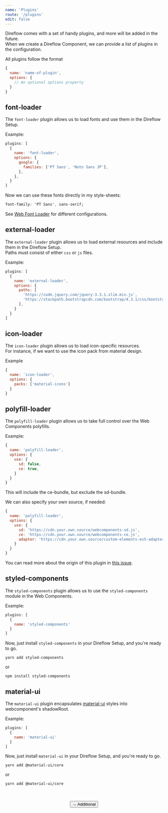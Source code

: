 ```yaml
---
name: 'Plugins'
route: '/plugins'
edit: false
---
```



Direflow comes with a set of handy plugins, and more will be added in the future.  
When we create a Direflow Component, we can provide a list of plugins in the configuration.
  
All plugins follow the format
```javascript
{
  name: 'name-of-plugin',
  options: {
    // An optional options property
  }
}
```

## font-loader
The `font-loader` plugin allows us to load fonts and use them in the Direflow Setup.  
  
Example:
```javascript
plugins: [
  {
    name: 'font-loader',
    options: {
      google: {
        families: ['PT Sans', 'Noto Sans JP'],
      },
    },
  }
]
```
Now we can use these fonts directly in my style-sheets:
```css
font-family: 'PT Sans', sans-serif;
```

See [Web Font Loader](https://github.com/typekit/webfontloader) for different configurations.

## external-loader
The `external-loader` plugin allows us to load external resources and include them in the Direflow Setup.  
Paths must consist of either `css` or `js` files.
  
Example:
```javascript
plugins: [
  {
    name: 'external-loader',
    options: {
      paths: [
        'https://code.jquery.com/jquery-3.3.1.slim.min.js',
        'https://stackpath.bootstrapcdn.com/bootstrap/4.3.1/css/bootstrap.min.css'
      ],
    }
  }
]
```

## icon-loader
The `icon-loader` plugin allows us to load icon-specific resources.  
For instance, if we want to use the icon pack from material design.  

Example
```javascript
{
  name: 'icon-loader',
  options: {
    packs: ['material-icons']
  }
}
```

## polyfill-loader
The `polyfill-loader` plugin allows us to take full control over the Web Components polyfills.  

Example:
```javascript
{
  name: 'polyfill-loader',
  options: {
    use: {
      sd: false,
      ce: true,
    }
  }
}
```
This will include the ce-bundle, but exclude the sd-bundle.

We can also specify your own source, if needed:
```javascript
{
  name: 'polyfill-loader',
  options: {
    use: {
      sd: 'https://cdn.your.own.source/webcomponents-sd.js',
      ce: 'https://cdn.your.own.source/webcomponents-ce.js',
      adapter: 'https://cdn.your.own.source/custom-elements-es5-adapter.js'
    }
  }
}
```
You can read more about the origin of this plugin in [this issue](https://github.com/Silind-Software/direflow/issues/18).

## styled-components
The `styled-components` plugin allows us to use the `styled-components` module in the Web Components.  
  
Example:
```javascript
plugins: [
  {
    name: 'styled-components'
  }
]
```
Now, just install `styled-components` in your Direflow Setup, and you're ready to go.
```console
yarn add styled-components
```
or
```console
npm install styled-components
```

## material-ui
The `material-ui` plugin encapsulates [material-ui](https://material-ui.com/) styles into webcomponent's shadowRoot.

Example:
```javascript
plugins: [
  {
    name: 'material-ui'
  }
]
```
Now, just install `material-ui` in your Direflow Setup, and you're ready to go.
```console
yarn add @material-ui/core
```
or
```console
yarn add @material-ui/core
```


<br />
<br />

<span style="display: flex; justify-content: center">
  <Link to='/additional'>
    <Button>→ Additional</Button>
  </Link>
</span>